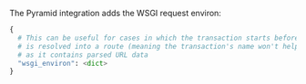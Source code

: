 <PlatformContent includePath="performance/default-sampling-context-platform" />

The Pyramid integration adds the WSGI request environ:

```python
{
  # This can be useful for cases in which the transaction starts before the URL
  # is resolved into a route (meaning the transaction's name won't help much),
  # as it contains parsed URL data
  "wsgi_environ": <dict>
}
```

